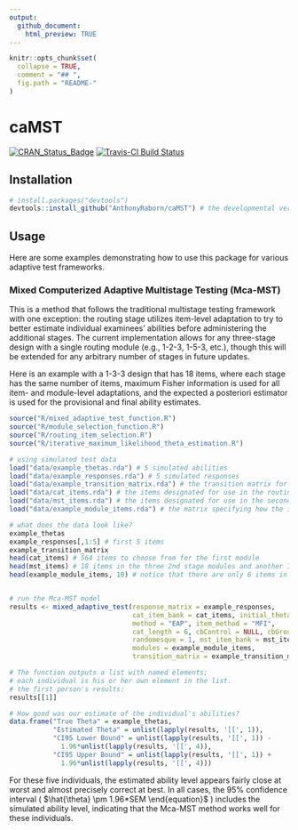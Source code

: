 ```yaml
---
output:
  github_document:
    html_preview: TRUE
---
```

```r
knitr::opts_chunk$set(
  collapse = TRUE,
  comment = "## ",
  fig.path = "README-"
)
```

# caMST
[![CRAN_Status_Badge](http://www.r-pkg.org/badges/version/caMST)](http://cran.r-project.org/package=caMST)
[![Travis-CI Build Status](http://travis-ci.org/AnthonyRaborn/caMST.svg?branch=master)](http://travis-ci.org/AnthonyRaborn/caMST)


## Installation
```r
# install.packages("devtools")
devtools::install_github("AnthonyRaborn/caMST") # the developmental version; no CRAN version yet
```

## Usage

Here are some examples demonstrating how to use this package for various adaptive test frameworks.

### Mixed Computerized Adaptive Multistage Testing (Mca-MST)

This is a method that follows the traditional multistage testing framework with one exception: the routing stage utilizes item-level adaptation to try to better estimate individual examinees' abilities before administering the additional stages. The current implementation allows for any three-stage design with a single routing module (e.g., 1-2-3, 1-5-3, etc.), though this will be extended for any arbitrary number of stages in future updates.

Here is an example with a 1-3-3 design that has 18 items, where each stage has the same number of items, maximum Fisher information is used for all item- and module-level adaptations, and the expected a posteriori estimator is used for the provisional and final ability estimates.

```r
source("R/mixed_adaptive_test_function.R")
source("R/module_selection_function.R")
source("R/routing_item_selection.R")
source("R/iterative_maximum_likelihood_theta_estimation.R")
```

```r
# using simulated test data 
load("data/example_thetas.rda") # 5 simulated abilities
load("data/example_responses.rda") # 5 simulated responses
load("data/example_transition_matrix.rda") # the transition matrix for an 18 item 1-3-3 balanced design
load("data/cat_items.rda") # the items designated for use in the routing module with item-level adaptation
load("data/mst_items.rda") # the items designated for use in the second and third modules with module-level adaptation
load("data/example_module_items.rda") # the matrix specifying how the item data frame relates to the modules

# what does the data look like?
example_thetas
example_responses[,1:5] # first 5 items
example_transition_matrix
head(cat_items) # 564 items to choose from for the first module
head(mst_items) # 18 items in the three 2nd stage modules and another 18 in the three 3rd stage modules
head(example_module_items, 10) # notice that there are only 6 items in the first module!


# run the Mca-MST model
results <- mixed_adaptive_test(response_matrix = example_responses, 
                               cat_item_bank = cat_items, initial_theta = 0,
                               method = "EAP", item_method = "MFI", 
                               cat_length = 6, cbControl = NULL, cbGroup = NULL,
                               randomesque = 1, mst_item_bank = mst_items, 
                               modules = example_module_items, 
                               transition_matrix = example_transition_matrix)

# The function outputs a list with named elements; 
# each individual is his or her own element in the list.
# the first person's results:
results[[1]]

# How good was our estimate of the individual's abilities?
data.frame("True Theta" = example_thetas,
           "Estimated Theta" = unlist(lapply(results, '[[', 1)),
           "CI95 Lower Bound" = unlist(lapply(results, '[[', 1)) -
             1.96*unlist(lapply(results, '[[', 4)),
           "CI95 Upper Bound" = unlist(lapply(results, '[[', 1)) +
             1.96*unlist(lapply(results, '[[', 4)))
```


For these five individuals, the estimated ability level appears fairly close at worst and almost precisely correct at best. In all cases, the 95% confidence interval ( $\hat{\theta} \pm 1.96*SEM \end{equation}$ ) includes the simulated ability level, indicating that the Mca-MST method works well for these individuals.
